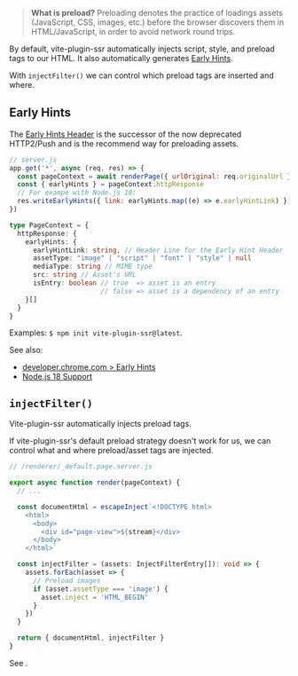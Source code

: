 
> **What is preload?** Preloading denotes the practice of loadings assets (JavaScript, CSS, images, etc.) before the browser discovers them in HTML/JavaScript, in order to avoid network round trips.

By default, vite-plugin-ssr automatically injects script, style, and preload tags to our HTML.
It also automatically generates [Early Hints](https://developer.mozilla.org/en-US/docs/Web/HTTP/Status/103).

With `injectFilter()` we can control which preload tags are inserted and where.


## Early Hints

The [Early Hints Header](https://developer.mozilla.org/en-US/docs/Web/HTTP/Status/103) is the successor of the now deprecated HTTP2/Push and is the recommend way for preloading assets.

```js
// server.js
app.get('*', async (req, res) => {
  const pageContext = await renderPage({ urlOriginal: req.originalUrl } )
  const { earlyHints } = pageContext.httpResponse
  // For exampe with Node.js 18:
  res.writeEarlyHints({ link: earlyHints.map((e) => e.earlyHintLink) })
})
```
```ts
type PageContext = {
  httpResponse: {
    earlyHints: {
      earlyHintLink: string, // Header Line for the Early Hint Header
      assetType: "image" | "script" | "font" | "style" | null
      mediaType: string // MIME type
      src: string // Asset's URL
      isEntry: boolean // true  => asset is an entry
                       // false => asset is a dependency of an entry
    }[]
  }
}
```

Examples: `$ npm init vite-plugin-ssr@latest`.

See also:
 - [developer.chrome.com > Early Hints](https://developer.chrome.com/blog/early-hints/)
 - [Node.js 18 Support](https://nodejs.org/dist/latest-v19.x/docs/api/http.html#responsewriteearlyhintshints-callback)


## `injectFilter()`

Vite-plugin-ssr automatically injects preload tags.

If vite-plugin-ssr's default preload strategy doesn't work for us, we can control what and where preload/asset tags are injected.

```ts
// /renderer/_default.page.server.js

export async function render(pageContext) {
  // ...

  const documentHtml = escapeInject`<!DOCTYPE html>
    <html>
      <body>
        <div id="page-view">${stream}</div>
      </body>
    </html>`

  const injectFilter = (assets: InjectFilterEntry[]): void => {
    assets.forEach(asset => {
      // Preload images
      if (asset.assetType === 'image') {
        asset.inject = 'HTML_BEGIN'
      }
    })
  }

  return { documentHtml, injectFilter }
}
```

See <Link href="/injectFilter" />.
